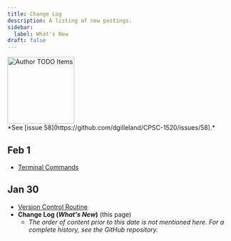 ```yaml
---
title: Change Log
description: A listing of new postings.
sidebar:
  label: What's New
draft: false
---
```



<Image src={todo} alt="Author TODO Items" class="float-end ml-3" width="150" />
<Aside title="Ongoing" type="note">
*See [issue 58](https://github.com/dgilleland/CPSC-1520/issues/58).*
</Aside>

## Feb 1

- [Terminal Commands](/CPSC-1520/reference/1000/)

## Jan 30

- [Version Control Routine](/CPSC-1520/reference/1100/)
- **Change Log (*What's New*)** (this page)
    - *The order of content prior to this date is not mentioned here. For a complete history, see the GitHub repository.* 
